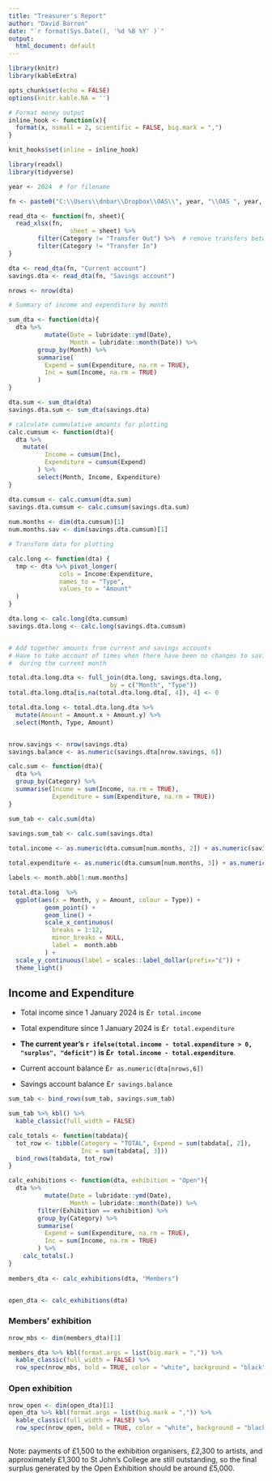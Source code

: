 ```yaml
---
title: "Treasurer's Report"
author: "David Barron"
date: "`r format(Sys.Date(), '%d %B %Y' )`"
output:
  html_document: default
---
```


```r
library(knitr)
library(kableExtra)

opts_chunk$set(echo = FALSE)
options(knitr.kable.NA = '')

# Format money output
inline_hook <- function(x){
  format(x, nsmall = 2, scientific = FALSE, big.mark = ",")
}

knit_hooks$set(inline = inline_hook)

```

```r
library(readxl)
library(tidyverse)

year <- 2024  # for filename

```

```r

fn <- paste0("C:\\Users\\dnbar\\Dropbox\\OAS\\", year, "\\OAS ", year, ".xlsx")

read_dta <- function(fn, sheet){
  read_xlsx(fn,
                 sheet = sheet) %>%
        filter(Category != "Transfer Out") %>%  # remove transfers between accounts
        filter(Category != "Transfer In")
}

dta <- read_dta(fn, "Current account")
savings.dta <- read_dta(fn, "Savings account")

nrows <- nrow(dta)

# Summary of income and expenditure by month

sum_dta <- function(dta){
  dta %>%
          mutate(Date = lubridate::ymd(Date),
                 Month = lubridate::month(Date)) %>%
        group_by(Month) %>%
        summarise(
          Expend = sum(Expenditure, na.rm = TRUE),
          Inc = sum(Income, na.rm = TRUE)
        )  
}

dta.sum <- sum_dta(dta)
savings.dta.sum <- sum_dta(savings.dta)

# calculate cummulative amounts for plotting
calc.cumsum <- function(dta){
  dta %>%
    mutate(
          Income = cumsum(Inc),
          Expenditure = cumsum(Expend)
        ) %>%
        select(Month, Income, Expenditure)
}

dta.cumsum <- calc.cumsum(dta.sum)
savings.dta.cumsum <- calc.cumsum(savings.dta.sum)
  
num.months <- dim(dta.cumsum)[1]
num.months.sav <- dim(savings.dta.cumsum)[1]

# Transform data for plotting

calc.long <- function(dta) {
  tmp <- dta %>% pivot_longer(
              cols = Income:Expenditure,
              names_to = "Type",
              values_to = "Amount"
  ) 
}

dta.long <- calc.long(dta.cumsum)
savings.dta.long <- calc.long(savings.dta.cumsum)


# Add together amounts from current and savings accounts
# Have to take account of times when there have been no changes to savings account
#  during the current month

total.dta.long.dta <- full_join(dta.long, savings.dta.long, 
                            by = c("Month", "Type"))
total.dta.long.dta[is.na(total.dta.long.dta[, 4]), 4] <- 0

total.dta.long <- total.dta.long.dta %>%
  mutate(Amount = Amount.x + Amount.y) %>%
  select(Month, Type, Amount)


nrow.savings <- nrow(savings.dta)
savings.balance <- as.numeric(savings.dta[nrow.savings, 6])

calc.sum <- function(dta){
  dta %>%
  group_by(Category) %>%
  summarise(Income = sum(Income, na.rm = TRUE),
            Expenditure = sum(Expenditure, na.rm = TRUE))
}

sum_tab <- calc.sum(dta)

savings.sum_tab <- calc.sum(savings.dta)
  
total.income <- as.numeric(dta.cumsum[num.months, 2]) + as.numeric(savings.dta.cumsum[num.months.sav, 2]) 

total.expenditure <- as.numeric(dta.cumsum[num.months, 3]) + as.numeric(savings.dta.cumsum[num.months.sav, 3]) 


```

```r

labels <- month.abb[1:num.months]

total.dta.long  %>%
  ggplot(aes(x = Month, y = Amount, colour = Type)) + 
          geom_point() +
          geom_line() +
          scale_x_continuous(
            breaks = 1:12,
            minor_breaks = NULL,
            label =  month.abb
          ) + 
  scale_y_continuous(label = scales::label_dollar(prefix="£")) +
  theme_light() 

```


## Income and Expenditure

- Total income since 1 January 2024 is £`r total.income`

- Total expenditure since 1 January 2024 is £`r total.expenditure`

- **The current year's `r ifelse(total.income - total.expenditure > 0, "surplus", "deficit")` is £`r total.income - total.expenditure`**.

- Current account balance £`r as.numeric(dta[nrows,6]) `

- Savings account balance £`r savings.balance`


```r
sum_tab <- bind_rows(sum_tab, savings.sum_tab)

sum_tab %>% kbl() %>%
  kable_classic(full_width = FALSE)

```

```r
calc_totals <- function(tabdata){
  tot_row <- tibble(Category = "TOTAL", Expend = sum(tabdata[, 2]),
                    Inc = sum(tabdata[, 3]))
  bind_rows(tabdata, tot_row)
}

calc_exhibitions <- function(dta, exhibition = "Open"){
  dta %>%
          mutate(Date = lubridate::ymd(Date),
                 Month = lubridate::month(Date)) %>%
        filter(Exhibition == exhibition) %>%
        group_by(Category) %>%
        summarise(
          Expend = sum(Expenditure, na.rm = TRUE),
          Inc = sum(Income, na.rm = TRUE)
        ) %>%
    calc_totals(.)
}
 
members_dta <- calc_exhibitions(dta, "Members")


open_dta <- calc_exhibitions(dta)

```

### Members' exhibition

```r

nrow_mbs <- dim(members_dta)[1]

members_dta %>% kbl(format.args = list(big.mark = ",")) %>%
  kable_classic(full_width = FALSE) %>%
  row_spec(nrow_mbs, bold = TRUE, color = "white", background = "black")

```

### Open exhibition

```r
nrow_open <- dim(open_dta)[1]
open_dta %>% kbl(format.args = list(big.mark = ",")) %>%
  kable_classic(full_width = FALSE) %>%
  row_spec(nrow_open, bold = TRUE, color = "white", background = "black") 
  
```
Note: payments of £1,500 to the exhibition organisers, £2,300 to artists, and approximately £1,300 to St John's College are still outstanding, so the final surplus generated by the Open Exhibition should be around £5,000.